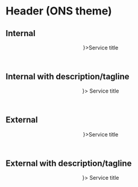 

<Meta title="Themed components/ONS/Header" component={Header} />

# Header (ONS theme)

## Internal

<Canvas>
    <Story name="Internal">
        <Theme themeName={"ons"}>
            <Header variant="Internal" logo={<Logo/>}>Service title</Header>
        </Theme>
    </Story>
</Canvas>

## Internal with description/tagline

<Canvas>
    <Story name="Internal with description/tagline">
        <Theme themeName={"ons"}>
            <Header variant="Internal" 
                    withDescription 
                    headerDescription="This is the description or tagline"
                    logo = {<Logo/>}>
            Service title</Header>
        </Theme>
    </Story>
</Canvas>

## External

<Canvas>
    <Story name="External">
        <Theme themeName={"ons"}>
            <Header variant="External" logo={<Logo/>}>Service title</Header>
        </Theme>
    </Story>
</Canvas>

## External with description/tagline

<Canvas>
    <Story name="External with description/tagline">
        <Theme themeName={"ons"}>
            <Header variant="External" 
                    withDescription 
                    headerDescription="This is the description or tagline" 
                    logo={<Logo/>}> 
            Service title</Header>
        </Theme>
    </Story>
</Canvas>